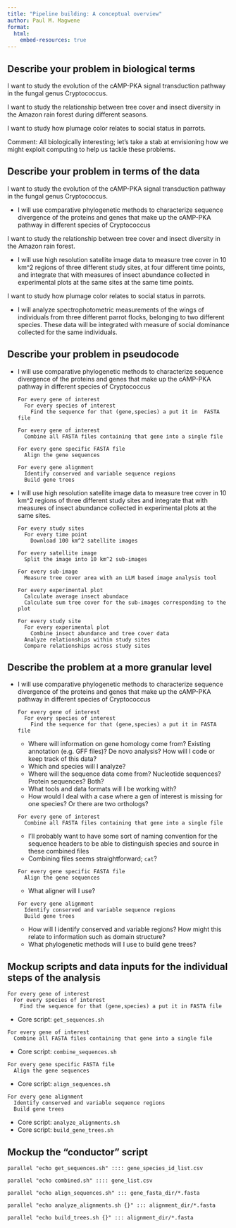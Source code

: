 ```yaml
---
title: "Pipeline building: A conceptual overview"
author: Paul M. Magwene
format: 
  html:
    embed-resources: true
---
```




##  Describe your problem in biological terms

I want to study the evolution of the cAMP-PKA signal transduction pathway in the fungal genus Cryptococcus.

I want to study the relationship between tree cover and insect diversity in the Amazon rain forest during different seasons.

I want to study how plumage color relates to social status in parrots.

Comment: All biologically interesting; let's take a stab at envisioning how we might exploit computing to help us tackle these problems.


## Describe your problem in terms of the data

I want to study the evolution of the cAMP-PKA signal transduction pathway in the fungal genus Cryptococcus.

  * I will use comparative phylogenetic methods to characterize sequence divergence of the proteins and genes that make up the cAMP-PKA pathway in different species of Cryptococcus


I want to study the relationship between tree cover and insect diversity in the Amazon rain forest.

  * I will use high resolution satellite image data to measure tree cover in 10 km^2 regions of three different study sites, at four different time points, and integrate that with measures of insect abundance  collected in experimental plots at the same sites at the same time points.
  

I want to study how plumage color relates to social status in parrots.

  * I will analyze spectrophotometric measurements of the wings of individuals from three different parrot flocks, belonging to two different species.  These data will be integrated with measure of social dominance collected for the same individuals.


## Describe your problem in pseudocode

  * I will use comparative phylogenetic methods to characterize sequence divergence of the proteins and genes that make up the cAMP-PKA pathway in different species of Cryptococcus
  
    ```
    For every gene of interest
      For every species of interest
        Find the sequence for that (gene,species) a put it in  FASTA file
        
    For every gene of interest
      Combine all FASTA files containing that gene into a single file
      
    For every gene specific FASTA file
      Align the gene sequences
      
    For every gene alignment
      Identify conserved and variable sequence regions
      Build gene trees
    ```


  * I will use high resolution satellite image data to measure tree cover in 10 km^2 regions of three different study sites and integrate that with measures of insect abundance  collected in experimental plots at the same sites.
  
    ```
    For every study sites
      For every time point
        Download 100 km^2 satellite images
        
    For every satellite image
      Split the image into 10 km^2 sub-images
      
    For every sub-image
      Measure tree cover area with an LLM based image analysis tool
      
    For every experimental plot
      Calculate average insect abundace
      Calculate sum tree cover for the sub-images corresponding to the plot
      
    For every study site
      For every experimental plot
        Combine insect abundance and tree cover data
      Analyze relationships within study sites
      Compare relationships across study sites
    ```


## Describe the problem at a more granular level

  * I will use comparative phylogenetic methods to characterize sequence divergence of the proteins and genes that make up the cAMP-PKA pathway in different species of Cryptococcus
  
    ```
    For every gene of interest
      For every species of interest
        Find the sequence for that (gene,species) a put it in FASTA file
    ```
    - Where will information on gene homology come from?   Existing annotation (e.g. GFF files)?  De novo analysis? How will I code or keep track of this data?
    - Which and species will I analyze?
    - Where will the sequence data come from? Nucleotide sequences? Protein sequences? Both?
    - What tools and data formats will I be working with? 
    - How would I deal with a case where a gen of interest is missing for one species?  Or there are two orthologs?
    
  
    ```
    For every gene of interest
      Combine all FASTA files containing that gene into a single file
    ```
    - I'll probably want to have some sort of naming convention for the sequence headers to be able to distinguish species and source in these combined files
    - Combining files seems straightforward; `cat`?
    
    ```  
    For every gene specific FASTA file
      Align the gene sequences
    ```
    - What aligner will I use?
    
    ```  
    For every gene alignment
      Identify conserved and variable sequence regions
      Build gene trees
    ```
    - How will I identify conserved and variable regions? How might this relate to information such as domain structure?  
    - What phylogenetic methods will I use to build gene trees?
    

## Mockup scripts and data inputs for the individual steps of the analysis


```
For every gene of interest
  For every species of interest
    Find the sequence for that (gene,species) a put it in FASTA file
```
- Core script: `get_sequences.sh`
    
    
```
For every gene of interest
  Combine all FASTA files containing that gene into a single file
```
- Core script: `combine_sequences.sh`
    

```  
For every gene specific FASTA file
  Align the gene sequences
```
- Core script: `align_sequences.sh`


```  
For every gene alignment
  Identify conserved and variable sequence regions
  Build gene trees
```
- Core script: `analyze_alignments.sh`
- Core script: `build_gene_trees.sh`


## Mockup the "conductor" script


```
parallel "echo get_sequences.sh" :::: gene_species_id_list.csv

parallel "echo combined.sh" :::: gene_list.csv

parallel "echo align_sequences.sh" ::: gene_fasta_dir/*.fasta

parallel "echo analyze_alignments.sh {}" ::: alignment_dir/*.fasta

parallel "echo build_trees.sh {}" ::: alignment_dir/*.fasta

```

